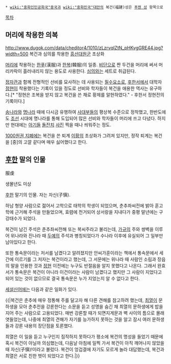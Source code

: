  * [[wiki:"중화인민공화국"중국]]과 [[wiki:"중화민국"대만]]의 복건(福建)성은 [[푸젠 성]] 항목으로

[[목차]]

== 머리에 착용한 의복 ==
http://www.dugok.com/data/cheditor4/1010/zLzrvqIZtN_pHKvgGRE44.jpg?width=500
복건과 심의를 착용한 [[흥선대원군]] 초상화

[[머리]]에 착용하는 [[한푸]](漢服)과 [[한복]](韓服)의 일종. [[비단]]으로 짠 두건을 머리에 써서 머리카락이 흘러내리지 않는 용도로 사용한다. [[심의]]와는 세트로 취급된다.

[[정자관]]과 함께 전형적인 선비를 묘사하는 데 사용되는 [[필수요소]]로, [[후한서]]에서 대학자 [[정현]]이 착용했다는 기록이 있을 정도로 선비와 학자들이 복건을 애용한 역사는 유구하다.[* "정현은 조복을 받지 않고 복건을 쓴 채로 황제를 알현하였다." - 후한서 정현전의 기록이다.]

[[송나라]]와 [[명나라]] 때에 다시금 유행하여 [[사대부]]들의 평상복 수준으로 정착했고, 한반도에도 [[조선]] 시대에 명나라를 통해 도입되어 많은 선비와 학자들이 머리에 쓰고 다녔다. 하지만 현대에는 [[아기]]들 [[돌]]잔치 [[사진]] 찍을 때나 씌워주는 정도.

[[1000원권 지폐]]에는 복건을 쓴 퇴계 [[이황]]의 초상화가 그려져 있지만, 정작 퇴계는 복건을 [중]의 고깔 같다며 매우 싫어했다고 한다.

== [[후한]] 말의 인물 ==
服虔

생몰년도 미상

[[후한]] 말기의 인물. 자는 자신(子愼).

하남 형양 사람으로 젊어서 고학으로 태학의 학생이 되었으며, 춘추좌씨전에 밝아 훈고학에 근거해 주석을 만들었으며, 효렴에 천거되어 상서랑을 지내다가 중평 말년에는 구강태수가 되었다.

복건이 남긴 주석은 춘추좌씨전해 또는 복씨주라고 불리는데, [[가규]]의 주와 쌍벽을 이루어 위나라와 진나라 때 [[두예]]의 주석과 병칭되었다가 수나라 이후에 유실되어 그 일부만 남아있다고 한다.

또한 통속문이라는 저서를 남겼다고 알려졌지만 안씨가훈이라는 책에서 통속문에서 세간에 이르기를 그 저자는 복건이라고 했는데, 그 서문에는 위나라 때 사람인 소림과 장읍의 말을 인용한 것과 [[정현]] 이전에는 누구도 반절음을 알지 못했다고 나온다. 그래서 완효서가 통속문은 복건이 아니라 이건이라는 사람이 남겼다고 했지만 그 사람이 지었다고 되어 있는 것이 없으므로 결국 통속문은 누가 지었는지 알 수 없다고 한다.

[[세설신어]]에는 다음과 같은 일화가 있다.

{{|복건은 춘추에 매우 정통해 주를 달고자 해 다른 견해를 참고하려 했는데, [[최열]]이 문하생을 모아 춘추전을 강론한다는 소문을 듣고 성명을 숨긴 채 최열의 문하생에게 밥을 지어 주는 사람으로 고용되었다. 매번 강론할 때가 되면지게문과 벽 사이의 틈으로 몰래 엿들었는데, 나중에 최열의 견해가 자기를 능가하지 못하는 것을 알고 잠시 여러 문하생들과 강론 내용의 장단점을 토론했다.

최열은 이 일을 듣고 누구인지 짐작하지 못하다가 평소에 복건의 명성을 들었기 때문에 혹시 복건이 아닐까 의심했는데, 다음날 아침에 일찍 가서 복건이 아직 깨어나지 않았을 때 자신(子愼)!이라고 불렀다. 복건이 엉겁결에 자기도 모르게 놀라 대답했는데, 복건과 최열은 서로 친한 벗이 되었다고 한다.|}}
